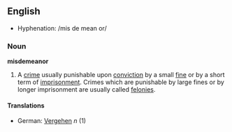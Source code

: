 ==English==
*Hyphenation: /mis de mean or/
===Noun===
'''misdemeanor'''
#A [[crime]] usually punishable upon [[conviction]] by a small [[fine]] or by a short term of [[imprisonment]].  Crimes which are punishable by large fines or by longer imprisonment are usually called [[felony|felonies]].
====Translations====
*German: [[Vergehen]] ''n'' (1)